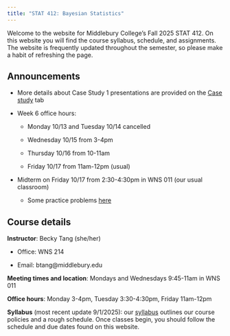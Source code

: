 ```yaml
---
title: "STAT 412: Bayesian Statistics"
---
```


Welcome to the website for Middlebury College’s Fall 2025 STAT 412. On this website you will find the course syllabus, schedule, and assignments. The website is frequently updated throughout the semester, so please make a habit of refreshing the page.

## Announcements

-   More details about Case Study 1 presentations are provided on the [Case study](case_study.qmd) tab

-   Week 6 office hours:

    -   Monday 10/13 and Tuesday 10/14 cancelled

    -   Wednesday 10/15 from 3-4pm

    -   Thursday 10/16 from 10-11am

    -   Friday 10/17 from 11am-12pm (usual)

-   Midterm on Friday 10/17 from 2:30-4:30pm in WNS 011 (our usual classroom)

    -   Some practice problems [here](handouts/midterm_review.pdf)

## Course details

**Instructor**: Becky Tang (she/her)

-   Office: WNS 214

-   Email: btang\@middlebury.edu

**Meeting times and location**: Mondays and Wednesdays 9:45-11am in WNS 011

**Office hours**: Monday 3-4pm, Tuesday 3:30-4:30pm, Friday 11am-12pm

**Syllabus** (most recent update 9/1/2025): our [syllabus](stat412_syllabus.pdf) outlines our course policies and a rough schedule. Once classes begin, you should follow the schedule and due dates found on this website.
